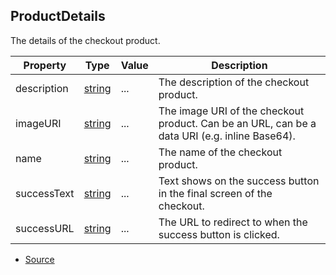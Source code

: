 ## ProductDetails

The details of the checkout product.

| Property | Type | Value | Description |
| ----------- | ----------- | ----------- | ----------- |
| description | [string](https://developer.mozilla.org/en-US/docs/Web/JavaScript/Reference/Global_Objects/String) | ... | The description of the checkout product. |
| imageURI | [string](https://developer.mozilla.org/en-US/docs/Web/JavaScript/Reference/Global_Objects/String) | ... | The image URI of the checkout product. Can be an URL, can be a data URI (e.g. inline Base64). |
| name | [string](https://developer.mozilla.org/en-US/docs/Web/JavaScript/Reference/Global_Objects/String) | ... | The name of the checkout product. |
| successText | [string](https://developer.mozilla.org/en-US/docs/Web/JavaScript/Reference/Global_Objects/String) | ... | Text shows on the success button in the final screen of the checkout. |
| successURL | [string](https://developer.mozilla.org/en-US/docs/Web/JavaScript/Reference/Global_Objects/String) | ... | The URL to redirect to when the success button is clicked. |


- [Source](https://github.com/superfluid-finance/widget/blob/28c3a53/packages/widget/src/core/ProductDetails.ts#L31)